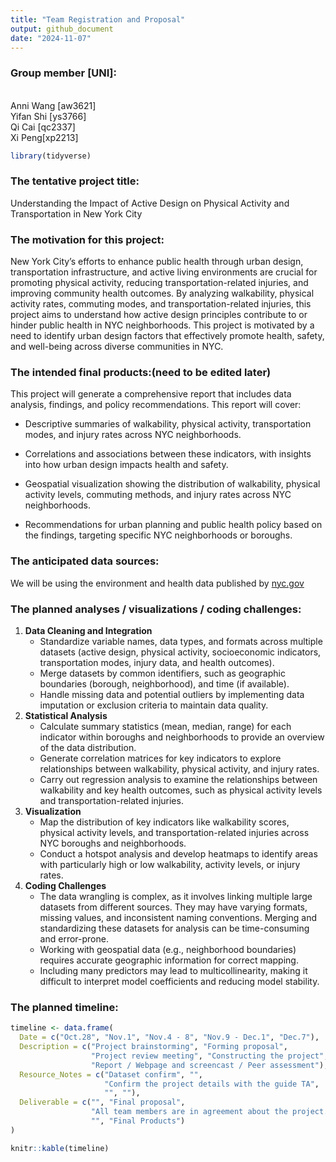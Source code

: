 ```yaml
---
title: "Team Registration and Proposal"
output: github_document
date: "2024-11-07"
---
```


### Group member [UNI]:
<br>
Anni Wang [aw3621]
<br>
Yifan Shi [ys3766] 
<br>
Qi Cai [qc2337] 
<br>
Xi Peng[xp2213]

```r
library(tidyverse)
```

### The tentative project title: 
Understanding the Impact of Active Design on Physical Activity and Transportation in New York City

### The motivation for this project: 
New York City’s efforts to enhance public health through urban design, transportation infrastructure, and active living environments are crucial for promoting physical activity, reducing transportation-related injuries, and improving community health outcomes. By analyzing walkability, physical activity rates, commuting modes, and transportation-related injuries, this project aims to understand how active design principles contribute to or hinder public health in NYC neighborhoods. This project is motivated by a need to identify urban design factors that effectively promote health, safety, and well-being across diverse communities in NYC.

### The intended final products:(need to be edited later)
This project will generate a comprehensive report that includes data analysis, findings, and policy recommendations. This report will cover:

- Descriptive summaries of walkability, physical activity, transportation modes, and injury rates across NYC neighborhoods.

- Correlations and associations between these indicators, with insights into how urban design impacts health and safety.

- Geospatial visualization showing the distribution of walkability, physical activity levels, commuting methods, and injury rates across NYC neighborhoods.

- Recommendations for urban planning and public health policy based on the findings, targeting specific NYC neighborhoods or boroughs.


### The anticipated data sources:

We will be using the environment and health data published by [nyc.gov](https://a816-dohbesp.nyc.gov/IndicatorPublic/data-explorer/)

### The planned analyses / visualizations / coding challenges:

1. **Data Cleaning and Integration**
   - Standardize variable names, data types, and formats across multiple datasets (active design, physical activity, socioeconomic indicators, transportation modes, injury data, and health outcomes).
   - Merge datasets by common identifiers, such as geographic boundaries (borough, neighborhood), and time (if available).
   - Handle missing data and potential outliers by implementing data imputation or exclusion criteria to maintain data quality.

2. **Statistical Analysis**
   - Calculate summary statistics (mean, median, range) for each indicator within boroughs and neighborhoods to provide an overview of the data distribution.
   - Generate correlation matrices for key indicators to explore relationships between walkability, physical activity, and injury rates.
   - Carry out regression analysis to examine the relationships between walkability and key health outcomes, such as physical activity levels and transportation-related injuries.

3. **Visualization**
   - Map the distribution of key indicators like walkability scores, physical activity levels, and transportation-related injuries across NYC boroughs and neighborhoods.
   - Conduct a hotspot analysis and develop heatmaps to identify areas with particularly high or low walkability, activity levels, or injury rates.

4. **Coding Challenges**
   - The data wrangling is complex, as it involves linking multiple large datasets from different sources. They may have varying formats, missing values, and inconsistent naming conventions. Merging and standardizing these datasets for analysis can be time-consuming and error-prone.
   - Working with geospatial data (e.g., neighborhood boundaries) requires accurate geographic information for correct mapping.
   - Including many predictors may lead to multicollinearity, making it difficult to interpret model coefficients and reducing model stability.
   

### The planned timeline:
```r
timeline <- data.frame(
  Date = c("Oct.28", "Nov.1", "Nov.4 - 8", "Nov.9 - Dec.1", "Dec.7"),
  Description = c("Project brainstorming", "Forming proposal", 
                  "Project review meeting", "Constructing the project", 
                  "Report / Webpage and screencast / Peer assessment"),
  Resource_Notes = c("Dataset confirm", "", 
                     "Confirm the project details with the guide TA", 
                     "", ""),
  Deliverable = c("", "Final proposal", 
                  "All team members are in agreement about the project. No deliverable.",
                  "", "Final Products")
) 

knitr::kable(timeline)
```




